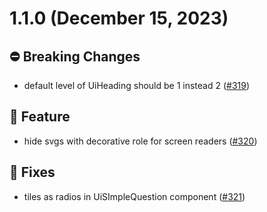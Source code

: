 
<Meta title="Releases/v1.1.x/v1.1.0/Changelog"/>
  
# 1.1.0 (December 15, 2023)

## ⛔️ Breaking Changes
* default level of UiHeading should be 1 instead 2  ([#319](https://github.com/infermedica/component-library/pull/319))

## 🚀 Feature
* hide svgs with decorative role for screen readers  ([#320](https://github.com/infermedica/component-library/pull/320))

## 🐛 Fixes
* tiles as radios in UiSImpleQuestion component  ([#321](https://github.com/infermedica/component-library/pull/321))

